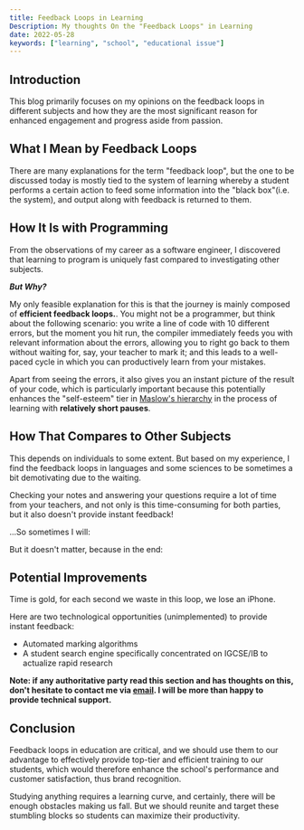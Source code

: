 ```yaml
---
title: Feedback Loops in Learning
Description: My thoughts On the "Feedback Loops" in Learning
date: 2022-05-28
keywords: ["learning", "school", "educational issue"]
---
```


## Introduction

This blog primarily focuses on my opinions on the feedback loops in different subjects and how they are the most significant reason for enhanced engagement and progress aside from passion.

## What I Mean by Feedback Loops

There are many explanations for the term "feedback loop", but the one to be discussed today is mostly tied to the system of learning whereby a student performs a certain action to feed some information into the "black box"(i.e. the system), and output along with feedback is returned to them.

<SizedImage alt="Base Loop" src="https://raw.githubusercontent.com/timthedev07/my-website/dev/assets/base-loop.png" width="461" height="151" />



## How It Is with Programming

From the observations of my career as a software engineer, I discovered that learning to program is uniquely fast compared to investigating other subjects.

**_But Why?_**

My only feasible explanation for this is that the journey is mainly composed of **efficient feedback loops.**. You might not be a programmer, but think about the following scenario: you write a line of code with 10 different errors, but the moment you hit run, the compiler immediately feeds you with relevant information about the errors, allowing you to right go back to them without waiting for, say, your teacher to mark it; and this leads to a well-paced cycle in which you can productively learn from your mistakes.

<SizedImage alt="Feedback Loop of Programming" src="https://raw.githubusercontent.com/timthedev07/my-website/dev/assets/programming-feedback-loop.png" width="461" height="151" />



Apart from seeing the errors, it also gives you an instant picture of the result of your code, which is particularly important because this potentially enhances the "self-esteem" tier in [Maslow's hierarchy](https://www.simplypsychology.org/maslow.html) in the process of learning with **relatively short pauses**.

## How That Compares to Other Subjects

This depends on individuals to some extent. But based on my experience, I find the feedback loops in languages and some sciences to be sometimes a bit demotivating due to the waiting.

Checking your notes and answering your questions require a lot of time from your teachers, and not only is this time-consuming for both parties, but it also doesn't provide instant feedback!

<SizedImage alt="Feedback Loop of School Subjects" src="https://raw.githubusercontent.com/timthedev07/my-website/dev/assets/subjects-feedback-loop.png" width="1440" height="148" />



...So sometimes I will:

<SizedImage alt="My Loop.a" src="https://raw.githubusercontent.com/timthedev07/my-website/dev/assets/my-subjects-loop-a.png" width="611" height="250" />



But it doesn't matter, because in the end:

<SizedImage
  width={656}
  height={300}
  src="https://raw.githubusercontent.com/timthedev07/my-website/dev/assets/my-subjects-loop-b.png"
  alt=""
/>

## Potential Improvements

Time is gold, for each second we waste in this loop, we lose an iPhone.

Here are two technological opportunities (unimplemented) to provide instant feedback:

- Automated marking algorithms
- A student search engine specifically concentrated on IGCSE/IB to actualize rapid research

**Note: if any authoritative party read this section and has thoughts on this, don't hesitate to contact me via [email](timpersonal07@gmail.com). I will be more than happy to provide technical support.**

## Conclusion

Feedback loops in education are critical, and we should use them to our advantage to effectively provide top-tier and efficient training to our students, which would therefore enhance the school's performance and customer satisfaction, thus brand recognition.

Studying anything requires a learning curve, and certainly, there will be enough obstacles making us fall. But we should reunite and target these stumbling blocks so students can maximize their productivity.
